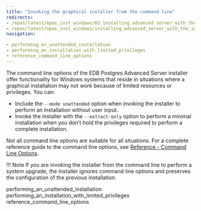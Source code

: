 ```yaml
---
title: "Invoking the graphical installer from the command line"
redirects:
- /epas/latest/epas_inst_windows/03_installing_advanced_server_with_the_interactive_installer/02_invoking_the_graphical_installer_from_the_command_line/
- /epas/latest/epas_inst_windows/installing_advanced_server_with_the_interactive_installer/invoking_the_graphical_installer_from_the_command_line/
navigation:

- performing_an_unattended_installation
- performing_an_installation_with_limited_privileges
- reference_command_line_options
---
```


<div id="invoking_the_graphical_installer_from_the_command_line" class="registered_link"></div>

The command line options of the EDB Postgres Advanced Server installer offer functionality for Windows systems that reside in situations where a graphical installation may not work because of limited resources or privileges. You can:

-   Include the `--mode unattended` option when invoking the installer to perform an installation without user input.
-   Invoke the installer with the `--extract-only` option to perform a minimal installation when you don’t hold the privileges required to perform a complete installation.

Not all command line options are suitable for all situations. For a complete reference guide to the command line options, see [Reference - Command Line Options](reference_command_line_options/#reference_command_line_options).

!!! Note
    If you are invoking the installer from the command line to perform a system upgrade, the installer ignores command line options and preserves the configuration of the previous installation.

<div class="toctree" maxdepth="3">

performing_an_unattended_installation performing_an_installation_with_limited_privileges reference_command_line_options

</div>
